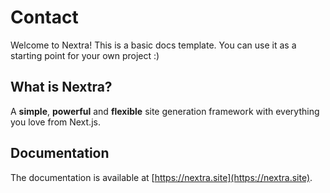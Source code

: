 # Contact

Welcome to Nextra! This is a basic docs template. You can use it as a starting
point for your own project :)

## What is Nextra?

A **simple**, **powerful** and **flexible** site generation framework with
everything you love from Next.js.

## Documentation

The documentation is available at [https://nextra.site](https://nextra.site).
